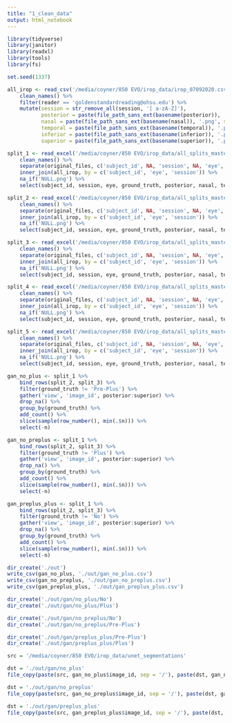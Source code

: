 ```yaml
---
title: "1_clean_data"
output: html_notebook
---
```




```r
library(tidyverse)
library(janitor)
library(readxl)
library(tools)
library(fs)

set.seed(1337)
```



```r
all_irop <- read_csv('/media/coyner/850 EVO/irop_data/irop_07092020.csv') %>%
    clean_names() %>%
    filter(reader == 'goldenstandardreading@ohsu.edu') %>%
    mutate(session = str_remove_all(session, '[ a-zA-Z]'),
           posterior = paste(file_path_sans_ext(basename(posterior)), '.png', sep = ''),
           nasal = paste(file_path_sans_ext(basename(nasal)), '.png', sep = ''),
           temporal = paste(file_path_sans_ext(basename(temporal)), '.png', sep = ''),
           inferior = paste(file_path_sans_ext(basename(inferior)), '.png', sep = ''),
           superior = paste(file_path_sans_ext(basename(superior)), '.png', sep = ''))

split_1 <- read_excel('/media/coyner/850 EVO/irop_data/all_splits_master_file.xlsx', sheet = 1) %>%
    clean_names() %>%
    separate(original_files, c('subject_id', NA, 'session', NA, 'eye', NA), sep = '_') %>%
    inner_join(all_irop, by = c('subject_id', 'eye', 'session')) %>%
    na_if('NULL.png') %>%
    select(subject_id, session, eye, ground_truth, posterior, nasal, temporal, inferior, superior)

split_2 <- read_excel('/media/coyner/850 EVO/irop_data/all_splits_master_file.xlsx', sheet = 2) %>%
    clean_names() %>%
    separate(original_files, c('subject_id', NA, 'session', NA, 'eye', NA), sep = '_') %>%
    inner_join(all_irop, by = c('subject_id', 'eye', 'session')) %>%
    na_if('NULL.png') %>%
    select(subject_id, session, eye, ground_truth, posterior, nasal, temporal, inferior, superior)

split_3 <- read_excel('/media/coyner/850 EVO/irop_data/all_splits_master_file.xlsx', sheet = 3) %>%
    clean_names() %>%
    separate(original_files, c('subject_id', NA, 'session', NA, 'eye', NA), sep = '_') %>%
    inner_join(all_irop, by = c('subject_id', 'eye', 'session')) %>%
    na_if('NULL.png') %>%
    select(subject_id, session, eye, ground_truth, posterior, nasal, temporal, inferior, superior)

split_4 <- read_excel('/media/coyner/850 EVO/irop_data/all_splits_master_file.xlsx', sheet = 4) %>%
    clean_names() %>%
    separate(original_files, c('subject_id', NA, 'session', NA, 'eye', NA), sep = '_') %>%
    inner_join(all_irop, by = c('subject_id', 'eye', 'session')) %>%
    na_if('NULL.png') %>%
    select(subject_id, session, eye, ground_truth, posterior, nasal, temporal, inferior, superior)

split_5 <- read_excel('/media/coyner/850 EVO/irop_data/all_splits_master_file.xlsx', sheet = 5) %>%
    clean_names() %>%
    separate(original_files, c('subject_id', NA, 'session', NA, 'eye', NA), sep = '_') %>%
    inner_join(all_irop, by = c('subject_id', 'eye', 'session')) %>%
    na_if('NULL.png') %>%
    select(subject_id, session, eye, ground_truth, posterior, nasal, temporal, inferior, superior)
```


```r
gan_no_plus <- split_1 %>%
    bind_rows(split_2, split_3) %>%
    filter(ground_truth != 'Pre-Plus') %>%
    gather('view', 'image_id', posterior:superior) %>%
    drop_na() %>%
    group_by(ground_truth) %>%
    add_count() %>%
    slice(sample(row_number(), min(.$n))) %>%
    select(-n)

gan_no_preplus <- split_1 %>%
    bind_rows(split_2, split_3) %>%
    filter(ground_truth != 'Plus') %>%
    gather('view', 'image_id', posterior:superior) %>%
    drop_na() %>%
    group_by(ground_truth) %>%
    add_count() %>%
    slice(sample(row_number(), min(.$n))) %>%
    select(-n)

gan_preplus_plus <- split_1 %>%
    bind_rows(split_2, split_3) %>%
    filter(ground_truth != 'No') %>%
    gather('view', 'image_id', posterior:superior) %>%
    drop_na() %>%
    group_by(ground_truth) %>%
    add_count() %>%
    slice(sample(row_number(), min(.$n))) %>%
    select(-n)
```



```r
dir_create('./out')
write_csv(gan_no_plus, './out/gan_no_plus.csv')
write_csv(gan_no_preplus, './out/gan_no_preplus.csv')
write_csv(gan_preplus_plus, './out/gan_preplus_plus.csv')
```



```r
dir_create('./out/gan/no_plus/No')
dir_create('./out/gan/no_plus/Plus')

dir_create('./out/gan/no_preplus/No')
dir_create('./out/gan/no_preplus/Pre-Plus')

dir_create('./out/gan/preplus_plus/Pre-Plus')
dir_create('./out/gan/preplus_plus/Plus')
```


```r
src = '/media/coyner/850 EVO/irop_data/unet_segmentations'

dst = './out/gan/no_plus'
file_copy(paste(src, gan_no_plus$image_id, sep = '/'), paste(dst, gan_no_plus$ground_truth, gan_no_plus$image_id, sep = '/'), overwrite = TRUE)

dst = './out/gan/no_preplus'
file_copy(paste(src, gan_no_preplus$image_id, sep = '/'), paste(dst, gan_no_preplus$ground_truth, gan_no_preplus$image_id, sep = '/'), overwrite = TRUE)

dst = './out/gan/preplus_plus'
file_copy(paste(src, gan_preplus_plus$image_id, sep = '/'), paste(dst, gan_preplus_plus$ground_truth, gan_preplus_plus$image_id, sep = '/'), overwrite = TRUE)
```

